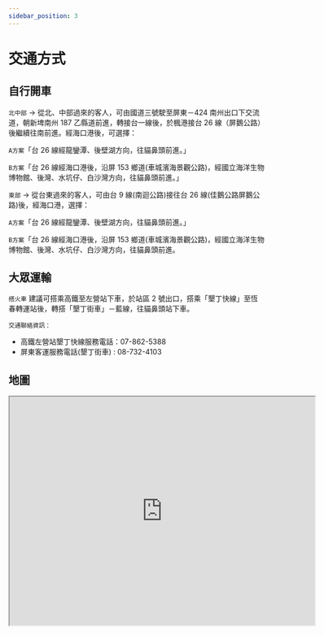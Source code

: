 ```yaml
---
sidebar_position: 3
---
```


# 交通方式

## 自行開車

`北中部` → 從北、中部過來的客人，可由國道三號駛至屏東－424 南州出口下交流道，朝新埤南州 187 乙縣道前進，轉接台一線後，於楓港接台 26 線（屏鵝公路）後繼續往南前進。經海口港後，可選擇：

`A方案`「台 26 線經龍鑾潭、後壁湖方向，往貓鼻頭前進。」

`B方案`「台 26 線經海口港後，沿屏 153 鄉道(車城濱海景觀公路)，經國立海洋生物博物館、後灣、水坑仔、白沙灣方向，往貓鼻頭前進。」

`東部` → 從台東過來的客人，可由台 9 線(南迴公路)接往台 26 線(佳鵝公路屏鵝公路)後，經海口港，選擇：

`A方案`「台 26 線經龍鑾潭、後壁湖方向，往貓鼻頭前進。」

`B方案`「台 26 線經海口港後，沿屏 153 鄉道(車城濱海景觀公路)，經國立海洋生物博物館、後灣、水坑仔、白沙灣方向，往貓鼻頭前進。

## 大眾運輸

`搭火車` 建議可搭乘高鐵至左營站下車，於站區 2 號出口，搭乘「墾丁快線」至恆春轉運站後，轉搭「墾丁街車」－藍線，往貓鼻頭站下車。

`交通聯絡資訊：`

- 高鐵左營站墾丁快線服務電話：07-862-5388
- 屏東客運服務電話(墾丁街車) : 08-732-4103

## 地圖

<iframe
  src="https://www.google.com/maps/embed?pb=!1m18!1m12!1m3!1d3701.2892025906986!2d120.73403161494817!3d21.923430785520587!2m3!1f0!2f0!3f0!3m2!1i1024!2i768!4f13.1!3m3!1m2!1s0x3471b1677bf5acc1%3A0xe99d4d3e69e16052!2zTydHTEFNUElOR-WivuS4geiyk-m8u-mgremcsueHn-iOiuWckg!5e0!3m2!1szh-TW!2stw!4v1667391763345!5m2!1szh-TW!2stw"
  width="600"
  height="450"
  style={{ border: "0" }}
  allowfullscreen=""
  loading="lazy"
  referrerpolicy="no-referrer-when-downgrade"
></iframe>
